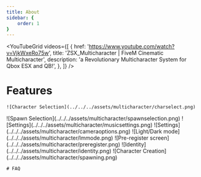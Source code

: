 ```yaml
---
title: About
sidebar: {
    order: 1
}
---
```



 <YouTubeGrid
	videos={[
		{
			href: 'https://www.youtube.com/watch?v=VjkWxeRo75w',
			title: 'ZSX_Multicharacter | FiveM Cinematic Multicharacter',
			description: 'a Revolutionary Multicharacter System for Qbox ESX and QB!',
		},
	]}
/>

# Features



 <CardGrid>
  <Card title="Character Selection" icon="open-book">

    ![Character Selection](../../../assets/multicharacter/charselect.png)
  </Card>
  <Card title="Spawn Selection" icon="information">
     ![Spawn Selection](../../../assets/multicharacter/spawnselection.png)
  </Card>
   <Card title="Music Settings" icon="setting">
    ![Settings](../../../assets/multicharacter/musicsettings.png)
  </Card>
     <Card title="Camera Settings" icon="setting">
    ![Settings](../../../assets/multicharacter/cameraoptions.png)
  </Card>
   <Card title="Light/Dark mode" icon="information">
   ![Light/Dark mode](../../../assets/multicharacter/lmmode.png)
  </Card>
   <Card title="Pre-register screen" icon="information">
    ![Pre-register screen](../../../assets/multicharacter/preregister.png)
  </Card>
    <Card title="Identity" icon="information">
    ![Identity](../../../assets/multicharacter/identity.png)
  </Card>
    <Card title="After Character Creation" icon="information">
    ![Character Creation](../../../assets/multicharacter/spawning.png)
    </Card>

    # FAQ
    
</CardGrid> 